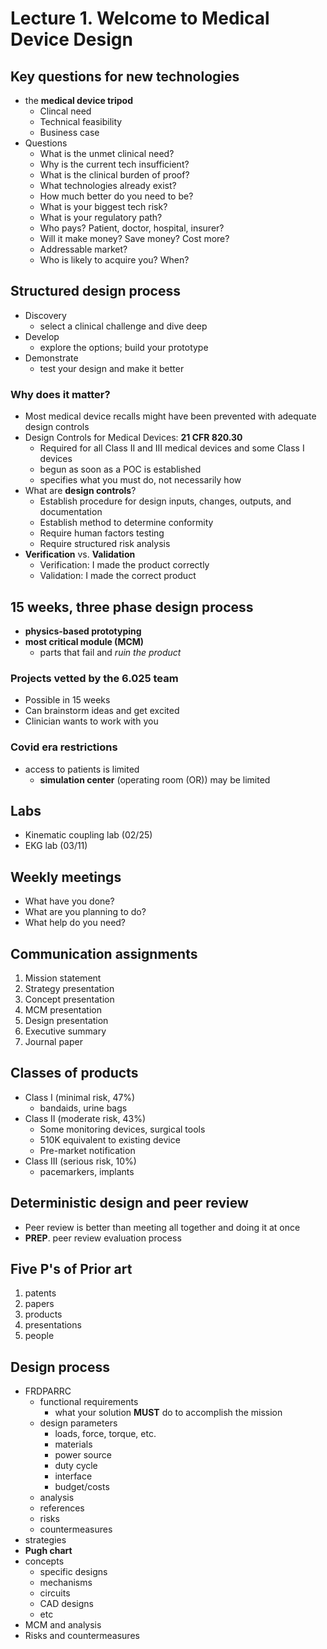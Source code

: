# Lecture 1. Welcome to Medical Device Design

## Key questions for new technologies
- the **medical device tripod**
    - Clincal need
    - Technical feasibility
    - Business case
- Questions
    - What is the unmet clinical need?
    - Why is the current tech insufficient?
    - What is the clinical burden of proof?
    - What technologies already exist?
    - How much better do you need to be?
    - What is your biggest tech risk?
    - What is your regulatory path?
    - Who pays? Patient, doctor, hospital, insurer?
    - Will it make money? Save money? Cost more?
    - Addressable market?
    - Who is likely to acquire you? When?

## Structured design process
- Discovery
    - select a clinical challenge and dive deep
- Develop
    - explore the options; build your prototype
- Demonstrate
    - test your design and make it better

### Why does it matter?
- Most medical device recalls might have been prevented with adequate design controls
- Design Controls for Medical Devices: **21 CFR 820.30**
    - Required for all Class II and III medical devices and some Class I devices
    - begun as soon as a POC is established
    - specifies what you must do, not necessarily how
- What are **design controls**?
    - Establish procedure for design inputs, changes, outputs, and documentation
    - Establish method to determine conformity
    - Require human factors testing
    - Require structured risk analysis
- **Verification** vs. **Validation**
    - Verification: I made the product correctly
    - Validation: I made the correct product

## 15 weeks, three phase design process
- **physics-based prototyping**
- **most critical module (MCM)**
    - parts that fail and _ruin the product_

### Projects vetted by the 6.025 team
- Possible in 15 weeks
- Can brainstorm ideas and get excited
- Clinician wants to work with you

### Covid era restrictions
- access to patients is limited
    - **simulation center** (operating room (OR)) may be limited

## Labs
- Kinematic coupling lab (02/25)
- EKG lab (03/11)

## Weekly meetings
- What have you done?
- What are you planning to do?
- What help do you need?

## Communication assignments
1. Mission statement
2. Strategy presentation
3. Concept presentation
4. MCM presentation
5. Design presentation
6. Executive summary
7. Journal paper

## Classes of products
- Class I (minimal risk, 47%)
    - bandaids, urine bags
- Class II (moderate risk, 43%)
    - Some monitoring devices, surgical tools
    - 510K equivalent to existing device
    - Pre-market notification
- Class III (serious risk, 10%)
    - pacemarkers, implants

## Deterministic design and peer review
- Peer review is better than meeting all together and doing it at once
- **PREP**. peer review evaluation process

## Five P's of Prior art
1. patents
2. papers
3. products
4. presentations
5. people

## Design process
- FRDPARRC
    - functional requirements
        - what your solution **MUST** do to accomplish the mission
    - design parameters
        - loads, force, torque, etc.
        - materials
        - power source
        - duty cycle
        - interface
        - budget/costs
    - analysis
    - references
    - risks
    - countermeasures
- strategies
- **Pugh chart**
- concepts
    - specific designs
    - mechanisms
    - circuits
    - CAD designs
    - etc
- MCM and analysis
- Risks and countermeasures